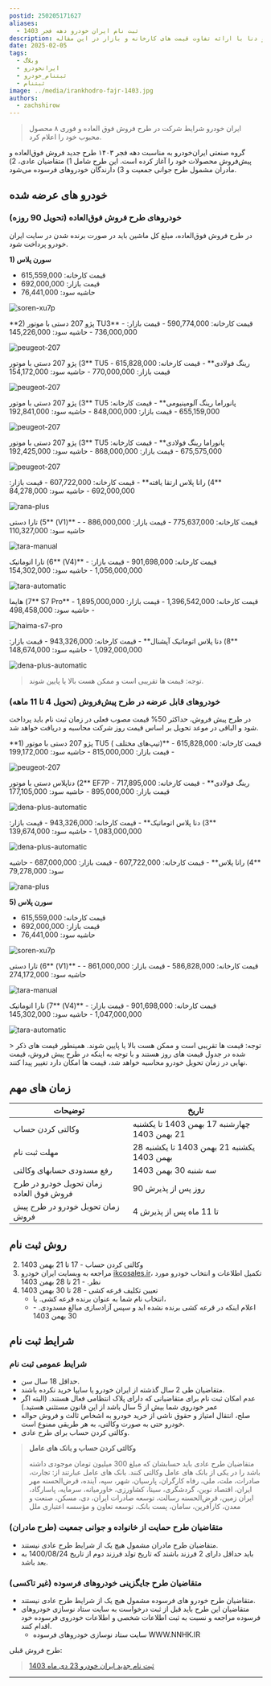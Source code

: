 ```yaml
---
postid: 250205171627
aliases:
  - ثبت نام ایران خودرو دهه فجر 1403
description: بررسی فروش فوق‌العاده و پیش فروش سورن پلاس، پژو ۲۰۷، رانا، تارا و دنا با ارائه تفاوت قیمت های کارخانه و بازار در این مقاله.
date: 2025-02-05
tags:
  - وبلاگ
  - ایرانخودرو
  - ثبتنام_خودرو
  - ثبتنام
image: ../media/irankhodro-fajr-1403.jpg
authors:
  - zachshirow
---
```



>  ایران خودرو شرایط شرکت در طرح فروش فوق العاده و فوری ۸ محصول محبوب خود را اعلام کرد.

گروه صنعتی ایران‌خودرو به مناسبت دهه فجر ۱۴۰۳ طرح جدید فروش فوق‌العاده و پیش‌فروش محصولات خود را آغاز کرده است. این طرح شامل 1) متقاضیان عادی، 2) مادران مشمول طرح جوانی جمعیت و 3) دارندگان خودروهای فرسوده می‌شود.

## خودرو های عرضه شده

### خودروهای طرح فروش فوق‌العاده (تحویل 90 روزه)

در طرح فروش فوق‌العاده، مبلغ کل ماشین باید در صورت برنده شدن در سایت ایران خودرو پرداخت شود. 

<div class="grid grid-cols-1 md:grid-cols-2 gap-4 list-none pr-0">


<AstroCard>

**1) سورن پلاس**
- قیمت کارخانه:  615,559,000
- قیمت بازار: 692,000,000
- حاشیه سود: 76,441,000

![soren-xu7p](../media/soren-xu7p.jpg)

</AstroCard>

<AstroCard>
**2) پژو 207 دستی با موتور TU3**
- قیمت کارخانه: 590,774,000	
- قیمت بازار: 736,000,000
- حاشیه سود: 145,226,000

![peugeot-207](../media/peugeot-207.jpg)

</AstroCard>

<AstroCard>
**3) پژو 207 دستی با موتور TU5 رینگ فولادی**
- قیمت کارخانه: 615,828,000
- قیمت بازار: 770,000,000
- حاشیه سود: 154,172,000

![peugeot-207](../media/peugeot-207.jpg)

</AstroCard>

<AstroCard>
**3) پژو 207 دستی با موتور TU5 پانوراما رینگ آلومینیومی**
- قیمت کارخانه: 655,159,000
- قیمت بازار: 848,000,000
- حاشیه سود: 192,841,000

![peugeot-207](../media/peugeot-207.jpg)

</AstroCard>

<AstroCard>
**3) پژو 207 دستی با موتور TU5 پانوراما رینگ فولادی**
- قیمت کارخانه: 675,575,000
- قیمت بازار: 868,000,000
- حاشیه سود: 192,425,000

![peugeot-207](../media/peugeot-207.jpg)

</AstroCard>

<AstroCard>
**4) رانا پلاس ارتقا یافته**
- قیمت کارخانه: 607,722,000	
- قیمت بازار: 692,000,000
- حاشیه سود: 84,278,000

![rana-plus](../media/rana-plus.jpg)

</AstroCard>

<AstroCard>
**5) تارا دستی (V1)**
- قیمت کارخانه: 775,637,000
- قیمت بازار: 886,000,000
- حاشیه سود: 110,327,000

![tara-manual](../media/tara-manual.webp)

</AstroCard>

<AstroCard>
**6) تارا اتوماتیک (V4)**
- قیمت کارخانه: 901,698,000
- قیمت بازار: 1,056,000,000
- حاشیه سود: 154,302,000

![tara-automatic](../media/tara-automatic.jpg)

</AstroCard>

<AstroCard>
**7) هایما S7 Pro**
- قیمت کارخانه: 1,396,542,000
- قیمت بازار: 1,895,000,000
- حاشیه سود: 498,458,000

![haima-s7-pro](../media/haima-s7-pro.jpg)

</AstroCard>

<AstroCard>
**8) دنا پلاس اتوماتیک آپشنال**
- قیمت کارخانه: 943,326,000
- قیمت بازار: 1,092,000,000
- حاشیه سود: 148,674,000

![dena-plus-automatic](../media/dena-plus-automatic.jpg)

</AstroCard>

</div>

> توجه: قیمت ها تقریبی است و ممکن هست بالا یا پایین شوند. 

### خودروهای قابل عرضه در طرح پیش‌فروش (تحویل 4 تا 11 ماهه)

در طرح پیش فروش، حداکثر 50% قیمت مصوب فعلی در زمان ثبت نام باید پرداخت شود و الباقی در موعد تحویل بر اساس قیمت روز شرکت محاسبه و دریافت خواهد شد. 

<div class="grid grid-cols-1 md:grid-cols-2 gap-4 list-none pr-0">

<AstroCard>
**1) پژو 207 دستی با موتور TU5 ( تیپ‌های مختلف)**
- قیمت کارخانه: 615,828,000
- قیمت بازار: 815,000,000
- حاشیه سود: 199,172,000

![peugeot-207](../media/peugeot-207.jpg)

</AstroCard>

<AstroCard>
**2) دناپلاس دستی با موتور EF7P رینگ فولادی**
- قیمت کارخانه: 717,895,000
- قیمت بازار: 895,000,000
- حاشیه سود: 177,105,000

![dena-plus-automatic](../media/dena-plus-automatic.jpg)

</AstroCard>

<AstroCard>
**3) دنا پلاس اتوماتیک**
- قیمت کارخانه: 943,326,000
- قیمت بازار: 1,083,000,000
- حاشیه سود: 139,674,000

![dena-plus-automatic](../media/dena-plus-automatic.jpg)

</AstroCard>

<AstroCard>
**4) رانا پلاس**
- قیمت کارخانه: 607,722,000	
- قیمت بازار: 687,000,000
- حاشیه سود: 79,278,000

![rana-plus](../media/rana-plus.jpg)

</AstroCard>

<AstroCard>

**5) سورن پلاس**
- قیمت کارخانه:  615,559,000
- قیمت بازار: 692,000,000
- حاشیه سود: 76,441,000

![soren-xu7p](../media/soren-xu7p.jpg)

</AstroCard>

<AstroCard>
**6) تارا دستی (V1)**
- قیمت کارخانه: 586,828,000
- قیمت بازار: 861,000,000
- حاشیه سود: 274,172,000

![tara-manual](../media/tara-manual.webp)

</AstroCard>

<AstroCard>
**7) تارا اتوماتیک (V4)**
- قیمت کارخانه: 901,698,000
- قیمت بازار: 1,047,000,000
- حاشیه سود: 145,302,000

![tara-automatic](../media/tara-automatic.jpg)

</AstroCard>
</div>
> توجه: قیمت ها تقریبی است و ممکن هست بالا یا پایین شوند. همینطور قیمت های ذکر شده در جدول قیمت های روز هستند و با توجه به اینکه در طرح پیش فروش، قیمت نهایی در زمان تحویل خودرو محاسبه خواهد شد، قیمت ها امکان دارد تغییر پیدا کنند. 

## زمان های مهم

| توضیحات                                 | تاریخ                                        |
| --------------------------------------- | -------------------------------------------- |
| وکالتی کردن حساب                        | چهارشنبه 17 بهمن 1403 تا یکشنبه 21 بهمن 1403 |
| مهلت ثبت نام                            | یکشنبه 21 بهمن 1403 تا یکشنبه 28 بهمن 1403   |
| رفع مسدودی حسابهای وکالتی               | سه شنبه 30 بهمن 1403                         |
| زمان تحویل خودرو در طرح فروش فوق العاده | 90 روز پس از پذیرش                           |
| زمان تحویل خودرو در طرح پیش فروش        | 4 تا 11 ماه پس از پذیرش                      |

## روش ثبت نام

2. وکالتی کردن حساب - 17 تا 21 بهمن 1403
3. مراجعه به وبسایت ایران خودرو [ikcosales.ir](https://ikcosales.ir)، تکمیل اطلاعات و انتخاب خودرو مورد نظر. - 21 تا 28 بهمن 1403
4. تعیین تکلیف قرعه کشی - 28 تا 30 بهمن 1403
	- انتخاب نام شما به عنوان برنده قرعه کشی. یا، 
	- اعلام اینکه در قرعه کشی برنده نشده اید و سپس آزادسازی مبالغ مسدودی. - 30 بهمن 1403


## شرایط ثبت نام
### شرایط عمومی ثبت نام

- حداقل 18 سال سن.
- متقاضیان طی 2 سال گذشته از ایران خودرو یا سایپا خرید نکرده باشند. 
- عدم امکان ثبت نام برای متقاضیانی که دارای پلاک انتظامی فعال هستند. 
  (البته اگر عمر خودروی شما بیش از 5 سال باشد از این قانون مستثنی هستید.)
- صلح، انتقال امتیاز و حقوق ناشی از خرید خودرو به اشخاص ثالث و فروش حواله خودرو حتی به صورت وکالتی، به هر طریقی ممنوع است.
- وکالتی کردن حساب برای طرح عادی. 

> **وکالتی کردن حساب و بانک های عامل**
> 
> متقاضیان طرح عادی باید حسابشان که مبلغ 300 میلیون  تومان موجودی داشته باشد را در یکی از بانک های عامل وکالتی کنند. بانک های عامل عبارتند از: تجارت، صادرات، ملت، ملی، رفاه کارگران، پارسیان، شهر، سپه، آینده، قرض‌الحسنه مهر ایران، اقتصاد نوین، گردشگری، سینا، کشاورزی، خاورمیانه، سرمایه، پاسارگاد، ایران زمین، قرض‌الحسنه رسالت، توسعه صادرات ایران، دی، مسکن، صنعت و معدن، کارآفرین، سامان، پست بانک، توسعه تعاون و مؤسسه اعتباری ملل

### متقاضیان طرح حمایت از خانواده و جوانی جمعیت (طرح مادران)

- متقاضیان طرح مادران مشمول هیچ یک از شرایط طرح عادی نیستند. 
- باید حداقل دارای 2 فرزند باشند که تاریخ تولد فرزند دوم از تاریخ 1400/08/24 به بعد باشد. 

### متقاضیان طرح جایگزینی خودروهای فرسوده (غیر تاکسی)

- متقاضیان طرح خودرو های فرسوده مشمول هیچ یک از شرایط طرح عادی نیستند. 
- متقاضیان این طرح باید قبل از ثبت درخواست به سایت ستاد نوسازی خودروهای فرسوده مراجعه و نسبت به ثبت اطلاعات شخصی و اطلاعات خودروی فرسوده خود اقدام کنند.
	- سایت ستاد نوسازی خودروهای فرسوده WWW.NNHK.IR

طرح فروش قبلی:

> [ثبت نام جدید ایران خودرو 23 دی ماه 1403](iran-khodro-day-23.md)

---

<BlogCardLink  id="car-signup" collection="services" />